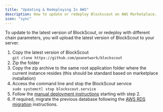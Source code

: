 ```yaml
---
title: "Updating & Redeploying In AWS"
description: How to update or redeploy Blockscout on AWS Marketplace.
icon: "sync"
---
```


To update to the latest version of BlockScout, or redeploy with different chain parameters, you will upload the latest version of BlockScout to your server.

1. Copy the latest version of BlockScout<br/>`git clone https://github.com/poanetwork/blockscout`
2. Zip the folder
3. Copy the zip archive to the same root application folder where the current instance resides (this should be standard based on marketplace installation)
4. Access the command line and stop the BlockScout service<br/>`sudo systemctl stop blockscout.service`
5. Follow the [manual deployment instructions](/setup/deployment/manual-old-ui) starting with step 2.
6. If required, migrate the previous database following the [AWS RDS migration](https://console.aws.amazon.com/dms/) instructions.